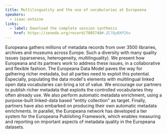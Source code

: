 ```yaml
---
title: Multilinguality and the use of vocabularies at Europeana
speakers:
  - isaac-antoine
links:
  - label: Download the complete session synthesis
    href: https://zenodo.org/record/7805748#.ZC7QyBXP2ko
---
```

Europeana gathers millions of metadata records from over 3500 libraries, archives and museums across Europe. Such a diversity with many quality issues (sparseness, heterogeneity, multilinguality). We present how Europeana and its partners work to address these issues, in a collaborative and flexible fashion. The Europeana Data Model paves the way for gathering richer metadata, but all parties need to exploit this potential. Especially, populating the data model's elements with multilingual linked open data vocabularies can bring a lot of value. We encourage our partners to publish richer metadata that exploits the controlled vocabularies they often already use. We also perform automatic metadata enrichment, using a purpose-built linked-data based "entity collection" as target. Finally, partners have also embarked on producing their own automatic metadata enrichments. In parallel, the Europeana network has developed a tier system for the Europeana Publishing Framework, which enables measuring and reporting on important aspects of metadata quality in the Europeana datasets.

